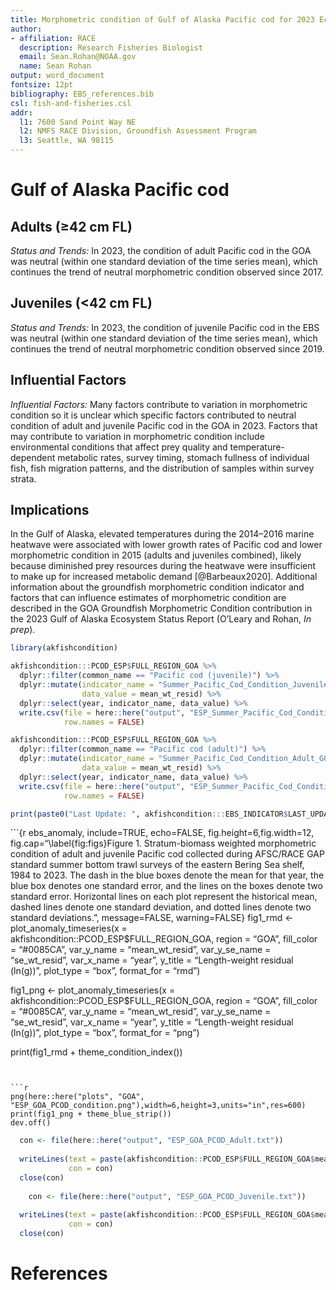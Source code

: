 ```yaml
---
title: Morphometric condition of Gulf of Alaska Pacific cod for 2023 Ecosystem and Socioeconomic Profile
author: 
- affiliation: RACE
  description: Research Fisheries Biologist
  email: Sean.Rohan@NOAA.gov
  name: Sean Rohan
output: word_document
fontsize: 12pt
bibliography: EBS_references.bib
csl: fish-and-fisheries.csl
addr: 
  l1: 7600 Sand Point Way NE
  l2: NMFS RACE Division, Groundfish Assessment Program
  l3: Seattle, WA 98115
---
```


# Gulf of Alaska Pacific cod

## Adults (&geq;42 cm FL)

*Status and Trends:*  In 2023, the condition of adult Pacific cod in the GOA was neutral (within one standard deviation of the time series mean), which continues the trend of neutral morphometric condition observed since 2017.

## Juveniles (<42 cm FL)

*Status and Trends:* In 2023, the condition of juvenile Pacific cod in the EBS was neutral (within one standard deviation of the time series mean), which continues the trend of neutral morphometric condition observed since 2019.

## Influential Factors

*Influential Factors:* Many factors contribute to variation in morphometric condition so it is unclear which specific factors contributed to neutral condition of adult and juvenile Pacific cod in the GOA in 2023. Factors that may contribute to variation in morphometric condition include environmental conditions that affect prey quality and temperature-dependent metabolic rates, survey timing, stomach fullness of individual fish, fish migration patterns, and the distribution of samples within survey strata. 

## Implications

In the Gulf of Alaska, elevated temperatures during the 2014–2016 marine heatwave were associated with lower growth rates of Pacific cod and lower morphometric condition in 2015 (adults and juveniles combined), likely because diminished prey resources during the heatwave were insufficient to make up for increased metabolic demand [@Barbeaux2020]. Additional information about the groundfish morphometric condition indicator and factors that can influence estimates of morphometric condition are described in the GOA Groundfish Morphometric Condition contribution in the 2023 Gulf of Alaska Ecosystem Status Report (O'Leary and Rohan, _In prep_).


```r
library(akfishcondition)

akfishcondition:::PCOD_ESP$FULL_REGION_GOA %>%
  dplyr::filter(common_name == "Pacific cod (juvenile)") %>%
  dplyr::mutate(indicator_name = "Summer_Pacific_Cod_Condition_Juvenile_GOA_Survey",
                data_value = mean_wt_resid) %>%
  dplyr::select(year, indicator_name, data_value) %>%
  write.csv(file = here::here("output", "ESP_Summer_Pacific_Cod_Condition_Juvenile_GOA_Survey.csv"),
            row.names = FALSE)

akfishcondition:::PCOD_ESP$FULL_REGION_GOA %>%
  dplyr::filter(common_name == "Pacific cod (adult)") %>%
  dplyr::mutate(indicator_name = "Summer_Pacific_Cod_Condition_Adult_GOA_Survey",
                data_value = mean_wt_resid) %>%
  dplyr::select(year, indicator_name, data_value) %>%
  write.csv(file = here::here("output", "ESP_Summer_Pacific_Cod_Condition_Adult_GOA_Survey.csv"),
            row.names = FALSE)

print(paste0("Last Update: ", akfishcondition:::EBS_INDICATOR$LAST_UPDATE))
```

```{r ebs_anomaly, include=TRUE, echo=FALSE, fig.height=6,fig.width=12, fig.cap="\\label{fig:figs}Figure 1. Stratum-biomass weighted morphometric condition of adult and juvenile Pacific cod collected during AFSC/RACE GAP standard summer bottom trawl surveys of the eastern Bering Sea shelf, 1984 to 2023. The dash in the blue boxes denote the mean for that year, the blue box denotes one standard error, and the lines on the boxes denote two standard error. Horizontal lines on each plot represent the historical mean, dashed lines denote one standard deviation, and dotted lines denote two standard deviations.",  message=FALSE, warning=FALSE}
fig1_rmd <- plot_anomaly_timeseries(x = akfishcondition::PCOD_ESP$FULL_REGION_GOA,
                              region = "GOA",
                              fill_color = "#0085CA",
                              var_y_name = "mean_wt_resid",
                              var_y_se_name = "se_wt_resid",
                              var_x_name = "year",
                              y_title = "Length-weight residual (ln(g))",
                              plot_type = "box",
                              format_for = "rmd")

fig1_png <- plot_anomaly_timeseries(x = akfishcondition::PCOD_ESP$FULL_REGION_GOA,
                              region = "GOA",
                              fill_color = "#0085CA",
                              var_y_name = "mean_wt_resid",
                              var_y_se_name = "se_wt_resid",
                              var_x_name = "year",
                              y_title = "Length-weight residual (ln(g))",
                              plot_type = "box",
                              format_for = "png")

print(fig1_rmd + theme_condition_index())
```


```r
png(here::here("plots", "GOA", "ESP_GOA_PCOD_condition.png"),width=6,height=3,units="in",res=600)
print(fig1_png + theme_blue_strip())
dev.off()
```


```r
  con <- file(here::here("output", "ESP_GOA_PCOD_Adult.txt"))
  
  writeLines(text = paste(akfishcondition::PCOD_ESP$FULL_REGION_GOA$mean_wt_resid[akfishcondition::PCOD_ESP$FULL_REGION_GOA$common_name == "Pacific cod (adult)"], collapse = ", "), 
             con = con)
  close(con)
  
    con <- file(here::here("output", "ESP_GOA_PCOD_Juvenile.txt"))
  
  writeLines(text = paste(akfishcondition::PCOD_ESP$FULL_REGION_GOA$mean_wt_resid[akfishcondition::PCOD_ESP$FULL_REGION_GOA$common_name == "Pacific cod (juvenile)"], collapse = ", "), 
             con = con)
  close(con)
```

# References